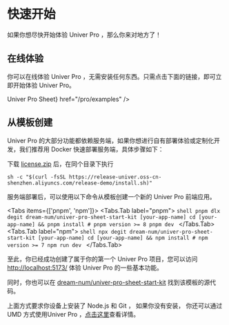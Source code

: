 
# 快速开始

如果你想尽快开始体验 Univer Pro ，那么你来对地方了！

## 在线体验

你可以在线体验 Univer Pro ，无需安装任何东西。只需点击下面的链接，即可立即开始体验 Univer Pro。

<Cards>
  <Card
    icon="📊"
    title={<span className="">Univer Pro Sheet</span>}
    href="/pro/examples"
  />
</Cards>

## 从模板创建

Univer Pro 的大部分功能都依赖服务端，如果你想进行自有部署体验或定制化开发，我们推荐用 Docker 快速部署服务端，具体步骤如下：

下载 [license.zip](https://univer.ai/pro/license) 后，在同个目录下执行
```shell
sh -c "$(curl -fsSL https://release-univer.oss-cn-shenzhen.aliyuncs.com/release-demo/install.sh)"
```

服务端部署后，可以使用以下命令从模板创建一个新的 Univer Pro 前端应用。

<Tabs items={['pnpm', 'npm']}>
  <Tabs.Tab label="pnpm">
    ```shell
    pnpm dlx degit dream-num/univer-pro-sheet-start-kit [your-app-name]
    cd [your-app-name] && pnpm install # pnpm version >= 8
    pnpm dev
    ```
  </Tabs.Tab>
  <Tabs.Tab label="npm">
    ```shell
    npx degit dream-num/univer-pro-sheet-start-kit [your-app-name]
    cd [your-app-name] && npm install # npm version >= 7
    npm run dev
    ```
  </Tabs.Tab>
</Tabs>

至此，你已经成功创建了属于你的第一个 Univer Pro 项目，您可以访问 [http://localhost:5173/](http://localhost:5173/) 体验 Univer Pro 的一些基本功能。

同时，你也可以在 [dream-num/univer-pro-sheet-start-kit](https://github.com/dream-num/univer-pro-sheet-start-kit) 找到该模板的源代码。

上面方式要求你设备上安装了 Node.js 和 Git ， 如果你没有安装， 你还可以通过 UMD 方式使用Univer Pro ，[点击这里](/pro/guides/sheet/getting-started/umd)查看详情。
